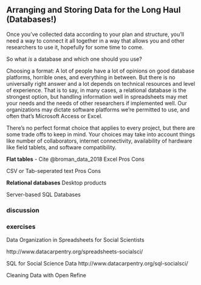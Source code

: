 ## Arranging and Storing Data for the Long Haul (Databases!)


Once you’ve collected data according to your plan and structure, you’ll need a way to connect it all together in a way that allows you and other researchers to use it, hopefully for some time to come.

So what *is* a database and which one should you use?

Choosing a format:
A lot of people have a lot of opinions on good database platforms, horrible ones, and everything in between. But there is no universally right answer and a lot depends on technical resources and level of experience. That is to say, in many cases, a relational database is the strongest option, but handling information well in spreadsheets may met your needs and the needs of other researchers if implemented well. Our organizations may dictate software platforms we're permitted to use, and often that's Microsoft Access or Excel.

There's no perfect format choice that applies to every project, but there are some trade offs to keep in mind. Your choices may take into account things like number of collaborators, internet connectivity, availability of hardware like field tablets, and software compatibility.

**Flat tables**
	- Cite @broman_data_2018
Excel
  Pros
  Cons

CSV or Tab-seperated text
  Pros
  Cons

**Relational databases**
Desktop products


Server-based SQL Databases
  <!--figure out how to describe the difference. Desktop- the database engine is included in the software application, etc.-->

### discussion

### exercises

Data Organization in Spreadsheets for Social Scientists

http://www.datacarpentry.org/spreadsheets-socialsci/

SQL for Social Science Data
http://www.datacarpentry.org/sql-socialsci/

Cleaning Data with Open Refine
